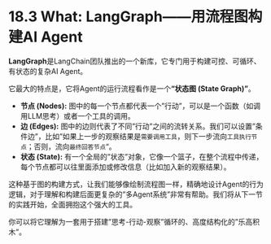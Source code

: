 # 18.3 What: LangGraph——用流程图构建AI Agent

::: {.callout-tip title="核心概念：LangGraph——用流程图构建AI Agent"}

**LangGraph**是LangChain团队推出的一个新库，它专门用于构建可控、可循环、有状态的复杂AI Agent。

它最大的特点是，它将Agent的运行流程看作是一个**"状态图 (State Graph)"**。

*   **节点 (Nodes):** 图中的每一个节点都代表一个"行动"，可以是一个函数（如调用LLM思考）或者一个工具的调用。
*   **边 (Edges):** 图中的边则代表了不同"行动"之间的流转关系。我们可以设置"条件边"，比如"如果上一步的观察结果是`需要调用工具`，则下一步流向`工具执行节点`；否则，流向`最终回答节点`"。
*   **状态 (State):** 有一个全局的"状态"对象，它像一个篮子，在整个流程中传递，每个节点都可以往里面添加或修改信息（比如加入新的观察结果）。

这种基于图的构建方式，让我们能够像绘制流程图一样，精确地设计Agent的行为逻辑，对于理解和构建后面更复杂的"多Agent系统"非常有帮助。我们将从下一节的实践开始，全面拥抱这个强大的工具。

你可以将它理解为一套用于搭建"思考-行动-观察"循环的、高度结构化的"乐高积木"。
::: 